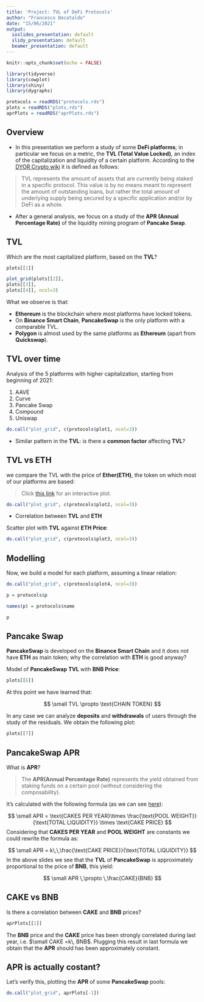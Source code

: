 ---
title: 'Project: TVL of DeFi Protocols'
author: "Francesco Decataldo"
date: "15/06/2021"
output:
  ioslides_presentation: default
  slidy_presentation: default
  beamer_presentation: default
---

<style>
slides > slide {
  overflow-x: auto !important;
  overflow-y: auto !important;
}

slides > slide:not(.nobackground):after {
  content: '';
}
</style>

```{r setup, include=FALSE}
knitr::opts_chunk$set(echo = FALSE)
```

```{r libraries, include=FALSE}
library(tidyverse)
library(cowplot)
library(shiny)
library(dygraphs)
```

```{r Load data, include=FALSE}
protocols = readRDS("protocols.rds")
plots = readRDS("plots.rds")
aprPlots = readRDS("aprPlots.rds")
```



## Overview {.build}

* In this presentation we perform a study of some **DeFi platforms**; in particular we focus on a metric, the **TVL (Total Value Locked)**, an index of the capitalization and liquidity of a certain platform. According to the [DYOR Crypto wiki](https://dyor-crypto.fandom.com/wiki/Total_Locked_Value_(TLV)) it is defined as follows:

> TVL represents the amount of assets that are currently being staked in a specific protocol. This value is by no means meant to represent the amount of outstanding loans, but rather the total amount of underlying supply being secured by a specific application and/or by DeFi as a whole.

* After a general analysis, we focus on a study of the **APR (Annual Percentage Rate)**  of the liquidity mining program of **Pancake Swap**.

## TVL {.build}

Which are the most capitalized platform, based on the **TVL**?

```{r echo=FALSE}
plots[[1]]
```


```{r echo=FALSE}
plot_grid(plots[[2]],
plots[[3]],
plots[[4]], ncol=3)
```

What we observe is that:

* **Ethereum** is the blockchain where most platforms have locked tokens.
* On **Binance Smart Chain**, **PancakeSwap** is the only platform with a comparable TVL.
* **Polygon** is almost used by the same platforms as **Ethereum**  (apart from **Quickswap**).


## TVL over time {.build}

Analysis of the 5 platforms with higher capitalization, starting from beginning of 2021:

1. AAVE 
2. Curve
3. Pancake Swap
4. Compound
5. Uniswap

```{r Plot1, echo=FALSE}
do.call("plot_grid", c(protocols$plot1, ncol=3))
```

* Similar pattern in the **TVL**: is there a **common factor** affecting **TVL**?

## TVL vs ETH {.build}

we compare the TVL with the price of **Ether(ETH)**, the token on which most of our platforms are based:

> Click [this link](https://fradeca01.shinyapps.io/InteractiveTVL/) for an interactive plot.

```{r}
do.call("plot_grid", c(protocols$plot2, ncol=3))
```

* Correlation between **TVL** and **ETH**

Scatter plot with **TVL** against **ETH Price**:

```{r}
do.call("plot_grid", c(protocols$plot3, ncol=3))
```

## Modelling {.build}

Now, we build a model for each platform, assuming a linear relation:

```{r}
do.call("plot_grid", c(protocols$plot4, ncol=3))
```

```{r}

p = protocols$p

names(p) = protocols$name

p
```

## Pancake Swap {.build}

**PancakeSwap** is developed on the **Binance Smart Chain** and it does not have **ETH** as main token; why the correlation with **ETH** is good anyway? 

<!-- Correlation between **BNB** and **ETH** prices: -->

<!-- ```{r echo=FALSE} -->
<!-- plots[[5]] -->
<!-- ``` -->

<!-- * **ETH** and the **BNB** are correlated  -->

Model of **PancakeSwap** **TVL** with **BNB Price**:

```{r echo=FALSE}
plots[[6]]
```

At this point we have learned that:

$$
\small TVL \propto \text{CHAIN TOKEN}
$$

In any case we can analyze **deposits** and **withdrawals** of users through the study of the residuals. We obtain the following plot:

```{r}
plots[[7]]
```


## PancakeSwap APR {.build .smaller}

What is **APR**?

>The **APR(Annual Percentage Rate)** represents the yield obtained from staking funds on a certain pool (without considering the composability).

It's calculated with the following formula (as we can see [here](https://github.com/pancakeswap/pancake-frontend/blob/develop/src/utils/apr.ts)):

$$
\small APR = \text{CAKES PER YEAR}\times \frac{\text{POOL WEIGHT}}{\text{TOTAL LIQUIDITY}} \times \text{CAKE PRICE}
$$
Considering that **CAKES PER YEAR** and **POOL WEIGHT** are constants we could rewrite the formula as:

$$
\small APR = k\,\,\frac{\text{CAKE PRICE}}{\text{TOTAL LIQUIDITY}}
$$
In the above slides we see that the **TVL** of **PancakeSwap** is approximately proportional to the price of **BNB**, this yield:


$$
\small APR \,\propto \,\frac{CAKE}{BNB}
$$

## CAKE vs BNB {.build}

Is there a correlation between **CAKE** and **BNB** prices?

```{r}
aprPlots[[1]]
```

The **BNB** price and the **CAKE** price has been strongly correlated during last year,  i.e. $\small CAKE =k\, BNB$. Plugging this result in last formula we obtain that the **APR** should has been approximately constant.

## APR is actually costant? {.build}

Let's verify this, plotting the **APR** of some **PancakeSwap** pools:

```{r message=FALSE, warning=FALSE}
do.call("plot_grid", aprPlots[-1])
```



